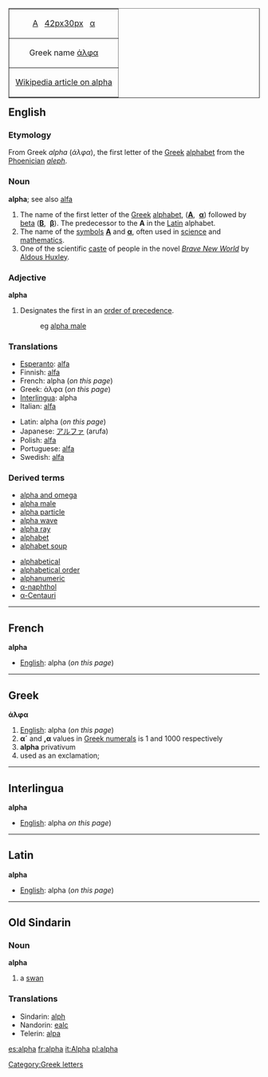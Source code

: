<table align="right"  border="1" cellpadding="2" cellspacing="0">
  <tr align="center">
    <td>[[Α]]&nbsp;&nbsp; [[image:Greek_uc_alpha.png|42px]][[image:Greek_lc_alpha.png|30px]] &nbsp;&nbsp;[[α]]</td>
    </tr>
  <tr align="center">
    <td>Greek name [[άλφα]]</td>
    </tr>
  <tr align="center">
    <td>&nbsp;[[w:Alpha|Wikipedia article on alpha]]&nbsp;</td>
    </tr>
</table>

==English==
===Etymology===
From Greek ''alpha'' (''άλφα''), the first letter of the [[Greek]] [[alphabet]] from the [[Phoenician]] ''[[aleph]]''.

===Noun===
'''alpha'''; see also [[alfa]]
# The name of the first letter of the [[Greek]] [[alphabet]], ('''[[Α]]''', &nbsp;'''[[α]]''') followed by [[beta]] ('''[[Β]]''', &nbsp;'''[[β]]'''). The predecessor to the '''A''' in the [[Latin]] alphabet.
# The name of the [[symbol|symbols]] '''[[Α]]''' and '''[[α]]''', often used in [[science]] and [[mathematics]].
# One of the scientific [[caste]] of people in the novel ''[[w:Brave New World|Brave New World]]'' by [[w:Aldous Huxley|Aldous Huxley]].

===Adjective===
'''alpha'''
# Designates the first in an [[order of precedence]].
#: eg [[alpha male]]

===Translations===
{{top}}
*[[Esperanto]]: [[alfa]]
*Finnish: [[alfa]]
*French: alpha {{m}} (''on this page'')
*Greek: άλφα {{n}} (''on this page'')
*[[Interlingua]]: alpha
*Italian: [[alfa]] {{m}}
{{mid}}
*Latin: alpha (''on this page'')
*Japanese: [[アルファ]] (arufa)
*Polish: [[alfa]] {{f}}
*Portuguese: [[alfa]] {{m}}
*Swedish: [[alfa]]
{{bottom}}

===Derived terms===
{{top}}
*[[alpha and omega]]
*[[alpha male]]
*[[alpha particle]]
*[[alpha wave]]
*[[alpha ray]]
*[[alphabet]]
*[[alphabet soup]]
{{mid}}
*[[alphabetical]]
*[[alphabetical order]]
*[[alphanumeric]]
*[[α-naphthol]]
*[[α-Centauri]]
{{bottom}}

----

==French==
'''alpha'''

*[[English]]: alpha (''on this page'')

----
==Greek==
'''άλφα'''

#[[English]]: alpha (''on this page'')
#'''α´''' and ''',α''' values in [[Greek numerals]] is 1 and 1000 respectively
#'''alpha''' privativum
#used as an exclamation;

----

==Interlingua==
'''alpha'''
*[[English]]: alpha ''on this page'')

----

==Latin==
'''alpha'''
*[[English]]: alpha (''on this page'')

----

==Old Sindarin==
===Noun===
'''alpha'''
#a [[swan]]
===Translations===
*Sindarin: [[alph]]
*Nandorin: [[ealc]]
*Telerin: [[alpa]]

[[Category:Greek letters]]

[[es:alpha]]
[[fr:alpha]]
[[it:Alpha]]
[[pl:alpha]]